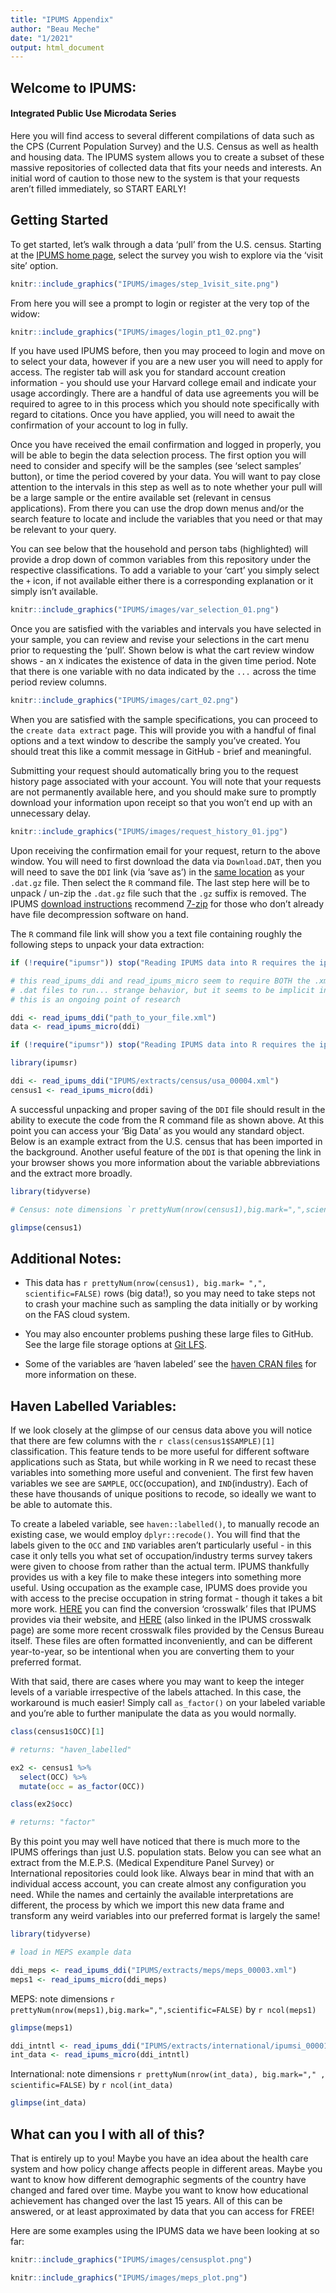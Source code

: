 ```yaml
---
title: "IPUMS Appendix"
author: "Beau Meche"
date: "1/2021"
output: html_document
---
```


## Welcome to IPUMS:
#### Integrated Public Use Microdata Series


Here you will find access to several different compilations of data such as the CPS (Current Population Survey) and the U.S. Census as well as health and housing data. The IPUMS system allows you to create a subset of these massive repositories of collected data that fits your needs and interests. An initial word of caution to those new to the system is that your requests aren't filled immediately, so START EARLY!


## Getting Started

To get started, let's walk through a data 'pull' from the U.S. census. Starting at the [IPUMS home page](https://ipums.org/), select the survey you wish to explore via the 'visit site' option.


```r
knitr::include_graphics("IPUMS/images/step_1visit_site.png")
```


From here you will see a prompt to login or register at the very top of the widow:

```r
knitr::include_graphics("IPUMS/images/login_pt1_02.png")
```

If you have used IPUMS before, then you may proceed to login and move on to select your data, however if you are a new user you will need to apply for access. The register tab will ask you for standard account creation information - you should use your Harvard college email and indicate your usage accordingly. There are a handful of data use agreements you will be required to agree to in this process which you should note specifically with regard to citations. Once you have applied, you will need to await the confirmation of your account to log in fully.

Once you have received the email confirmation and logged in properly, you will be able to begin the data selection process. The first option you will need to consider and specify will be the samples (see 'select samples' button), or time the period covered by your data. You will want to pay close attention to the intervals in this step as well as to note whether your pull will be a large sample or the entire available set (relevant in census applications). From there you can use the drop down menus and/or the search feature to locate and include the variables that you need or that may be relevant to your query.

You can see below that the household and person tabs (highlighted) will provide a drop down of common variables from this repository under the respective classifications. To add a variable to your 'cart' you simply select the `+` icon, if not available either there is a corresponding explanation or it simply isn't available.

```r
knitr::include_graphics("IPUMS/images/var_selection_01.png")
```

Once you are satisfied with the variables and intervals you have selected in your sample, you can review and revise your selections in the cart menu prior to requesting the 'pull'. Shown below is what the cart review window shows - an `X` indicates the existence of data in the given time period. Note that there is one variable with no data indicated by the `...` across the time period review columns.

```r
knitr::include_graphics("IPUMS/images/cart_02.png")
```

When you are satisfied with the sample specifications, you can proceed to the `create data extract` page. This will provide you with a handful of final options and a text window to describe the samply you've created. You should treat this like a commit message in GitHub - brief and meaningful.

Submitting your request should automatically bring you to the request history page associated with your account. You will note that your requests are not permanently available here, and you should make sure to promptly download your information upon receipt so that you won't end up with an unnecessary delay.

```r
knitr::include_graphics("IPUMS/images/request_history_01.jpg")
```

Upon receiving the confirmation email for your request, return to the above window. You will need to first download the data via `Download.DAT`, then you will need to save the `DDI` link (via 'save as') in the <u>same location</u> as your `.dat.gz` file. Then select the `R` command file. The last step here will be to unpack / un-zip the `.dat.gz` file such that the `.gz` suffix is removed. The IPUMS [download instructions](https://usa.ipums.org/usa/extract_instructions.shtml) recommend [7-zip](http://www.7-zip.org/download.html) for those who don't already have file decompression software on hand.

The `R` command file link will show you a text file containing roughly the following steps to unpack your data extraction:


```r

if (!require("ipumsr")) stop("Reading IPUMS data into R requires the ipumsr package. It can be installed using the following command: install.packages('ipumsr')")

# this read_ipums_ddi and read_ipums_micro seem to require BOTH the .xml and
# .dat files to run... strange behavior, but it seems to be implicit in the latter IPUMSR::* function
# this is an ongoing point of research

ddi <- read_ipums_ddi("path_to_your_file.xml")
data <- read_ipums_micro(ddi)

```



```r

if (!require("ipumsr")) stop("Reading IPUMS data into R requires the ipumsr package. It can be installed using the following command: install.packages('ipumsr')")

library(ipumsr)

ddi <- read_ipums_ddi("IPUMS/extracts/census/usa_00004.xml")
census1 <- read_ipums_micro(ddi)

```

A successful unpacking and proper saving of the `DDI` file should result in the ability to execute the code from the R command file as shown above. At this point you can access your 'Big Data' as you would any standard object. Below is an example extract from the U.S. census that has been imported in the background. Another useful feature of the `DDI` is that opening the link in your browser shows you more information about the variable abbreviations and the extract more broadly.

```r

library(tidyverse)

# Census: note dimensions `r prettyNum(nrow(census1),big.mark=",",scientific=FALSE)` by `r ncol(census1)`


```


```r

glimpse(census1)

```

## Additional Notes:

* This data has `r prettyNum(nrow(census1), big.mark= ",", scientific=FALSE)` rows (big data!), so you may need to take steps not to crash your machine such as sampling the data initially or by working on the FAS cloud system.

* You may also encounter problems pushing these large files to GitHub. See the large file storage options at [Git LFS](https://git-lfs.github.com/).

* Some of the variables are 'haven labeled' see the [haven CRAN files](https://cran.r-project.org/web/packages/haven/haven.pdf) for more information on these.

## Haven Labelled Variables:

If we look closely at the glimpse of our census data above you will notice that there are few columns with the `r class(census1$SAMPLE)[1]` classification. This feature tends to be more useful for different software applications such as Stata, but while working in R we need to recast these variables into something more useful and convenient. The first few haven variables we see are `SAMPLE`, `OCC`(occupation), and `IND`(industry). Each of these have thousands of unique positions to recode, so ideally we want to be able to automate this.

To create a labeled variable, see `haven::labelled()`, to manually recode an existing case, we would employ `dplyr::recode()`. You will find that the labels given to the `OCC` and `IND` variables aren't particularly useful - in this case it only tells you what set of occupation/industry terms survey takers were given to choose from rather than the actual term. IPUMS thankfully provides us with a key file to make these integers into something more useful. Using occupation as the example case, IPUMS does provide you with access to the precise occupation in string format - though it takes a bit more work. [HERE](https://usa.ipums.org/usa/volii/occ_ind.shtml) you can find the conversion 'crosswalk' files that IPUMS provides via their website, and [HERE](https://www.census.gov/topics/employment/industry-occupation/guidance/code-lists.html) (also linked in the IPUMS crosswalk page) are some more recent crosswalk files provided by the Census Bureau itself. These files are often formatted inconveniently, and can be different year-to-year, so be intentional when you are converting them to your preferred format.

With that said, there are cases where you may want to keep the integer levels of a variable irrespective of the labels attached. In this case, the workaround is much easier! Simply call `as_factor()` on your labeled variable and you're able to further manipulate the data as you would normally.



```r

class(census1$OCC)[1]

# returns: "haven_labelled"

ex2 <- census1 %>%
  select(OCC) %>%
  mutate(occ = as_factor(OCC))

class(ex2$occ)

# returns: "factor"

```


By this point you may well have noticed that there is much more to the IPUMS offerings than just U.S. population stats. Below you can see what an extract from the M.E.P.S. (Medical Expenditure Panel Survey) or International repositories could look like. Always bear in mind that with an individual access account, you can create almost any configuration you need. While the names and certainly the available interpretations are different, the process by which we import this new data frame and transform any weird variables into our preferred format is largely the same!


```r

library(tidyverse)

# load in MEPS example data

ddi_meps <- read_ipums_ddi("IPUMS/extracts/meps/meps_00003.xml")
meps1 <- read_ipums_micro(ddi_meps)

```

MEPS: note dimensions `r prettyNum(nrow(meps1),big.mark=",",scientific=FALSE)` by `r ncol(meps1)`

<!-- pending request for bigger MEPS data with extended var list as discussed -->

```r

glimpse(meps1)

```


```r

ddi_intntl <- read_ipums_ddi("IPUMS/extracts/international/ipumsi_00001.xml")
int_data <- read_ipums_micro(ddi_intntl)

```

International: note dimensions `r prettyNum(nrow(int_data), big.mark="," , scientific=FALSE)` by `r ncol(int_data)`

```r

glimpse(int_data)

```

## What can you I with all of this? 

That is entirely up to you! Maybe you have an idea about the health care system and how policy change affects people in different areas. Maybe you want to know how different demographic segments of the country have changed and fared over time. Maybe you want to know how educational achievement has changed over the last 15 years. All of this can be answered, or at least approximated by data that you can access for FREE! 

Here are some examples using the IPUMS data we have been looking at so far: 

```r

knitr::include_graphics("IPUMS/images/censusplot.png")

```

```r

knitr::include_graphics("IPUMS/images/meps_plot.png")

```


